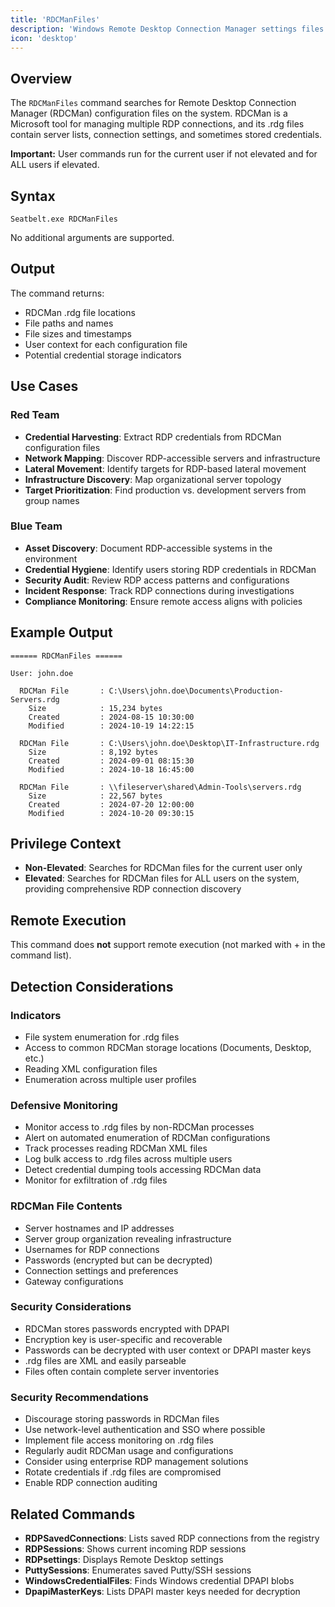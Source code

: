 ```yaml
---
title: 'RDCManFiles'
description: 'Windows Remote Desktop Connection Manager settings files'
icon: 'desktop'
---
```


## Overview

The `RDCManFiles` command searches for Remote Desktop Connection Manager (RDCMan) configuration files on the system. RDCMan is a Microsoft tool for managing multiple RDP connections, and its .rdg files contain server lists, connection settings, and sometimes stored credentials.

**Important:** User commands run for the current user if not elevated and for ALL users if elevated.

## Syntax

```
Seatbelt.exe RDCManFiles
```

No additional arguments are supported.

## Output

The command returns:
- RDCMan .rdg file locations
- File paths and names
- File sizes and timestamps
- User context for each configuration file
- Potential credential storage indicators

## Use Cases

### Red Team
- **Credential Harvesting**: Extract RDP credentials from RDCMan configuration files
- **Network Mapping**: Discover RDP-accessible servers and infrastructure
- **Lateral Movement**: Identify targets for RDP-based lateral movement
- **Infrastructure Discovery**: Map organizational server topology
- **Target Prioritization**: Find production vs. development servers from group names

### Blue Team
- **Asset Discovery**: Document RDP-accessible systems in the environment
- **Credential Hygiene**: Identify users storing RDP credentials in RDCMan
- **Security Audit**: Review RDP access patterns and configurations
- **Incident Response**: Track RDP connections during investigations
- **Compliance Monitoring**: Ensure remote access aligns with policies

## Example Output

```
====== RDCManFiles ======

User: john.doe

  RDCMan File       : C:\Users\john.doe\Documents\Production-Servers.rdg
    Size            : 15,234 bytes
    Created         : 2024-08-15 10:30:00
    Modified        : 2024-10-19 14:22:15

  RDCMan File       : C:\Users\john.doe\Desktop\IT-Infrastructure.rdg
    Size            : 8,192 bytes
    Created         : 2024-09-01 08:15:30
    Modified        : 2024-10-18 16:45:00

  RDCMan File       : \\fileserver\shared\Admin-Tools\servers.rdg
    Size            : 22,567 bytes
    Created         : 2024-07-20 12:00:00
    Modified        : 2024-10-20 09:30:15
```

## Privilege Context

- **Non-Elevated**: Searches for RDCMan files for the current user only
- **Elevated**: Searches for RDCMan files for ALL users on the system, providing comprehensive RDP connection discovery

## Remote Execution

This command does **not** support remote execution (not marked with + in the command list).

## Detection Considerations

### Indicators
- File system enumeration for .rdg files
- Access to common RDCMan storage locations (Documents, Desktop, etc.)
- Reading XML configuration files
- Enumeration across multiple user profiles

### Defensive Monitoring
- Monitor access to .rdg files by non-RDCMan processes
- Alert on automated enumeration of RDCMan configurations
- Track processes reading RDCMan XML files
- Log bulk access to .rdg files across multiple users
- Detect credential dumping tools accessing RDCMan data
- Monitor for exfiltration of .rdg files

### RDCMan File Contents
- Server hostnames and IP addresses
- Server group organization revealing infrastructure
- Usernames for RDP connections
- Passwords (encrypted but can be decrypted)
- Connection settings and preferences
- Gateway configurations

### Security Considerations
- RDCMan stores passwords encrypted with DPAPI
- Encryption key is user-specific and recoverable
- Passwords can be decrypted with user context or DPAPI master keys
- .rdg files are XML and easily parseable
- Files often contain complete server inventories

### Security Recommendations
- Discourage storing passwords in RDCMan files
- Use network-level authentication and SSO where possible
- Implement file access monitoring on .rdg files
- Regularly audit RDCMan usage and configurations
- Consider using enterprise RDP management solutions
- Rotate credentials if .rdg files are compromised
- Enable RDP connection auditing

## Related Commands

- **RDPSavedConnections**: Lists saved RDP connections from the registry
- **RDPSessions**: Shows current incoming RDP sessions
- **RDPsettings**: Displays Remote Desktop settings
- **PuttySessions**: Enumerates saved Putty/SSH sessions
- **WindowsCredentialFiles**: Finds Windows credential DPAPI blobs
- **DpapiMasterKeys**: Lists DPAPI master keys needed for decryption
